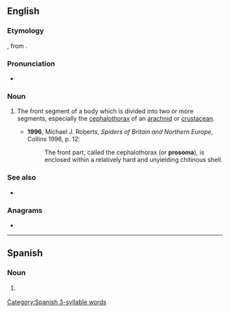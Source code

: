 ==English==
{{wikipedia}}

===Etymology===
{{PIE root|en|tewh₂}}
{{prefix|en|pro|t1=front|soma|t2=body}}, from {{etyl|grc|en}} {{m|grc|σῶμα||body}}.

===Pronunciation===
* {{a|UK}} {{IPA|/pɹəʊˈsəʊmə/|lang=en}}

===Noun===
{{en-noun|s|prosomata}}

# {{lb|en|zoology}} The front segment of a body which is divided into two or more segments, especially the [[cephalothorax]] of an [[arachnid]] or [[crustacean]].
#* '''1996''', Michael J. Roberts, ''Spiders of Britain and Northern Europe'', Collins 1996, p. 12:
#*: The front part, called the cephalothorax (or '''prosoma'''), is enclosed within a relatively hard and unyielding chitinous shell.

===See also===
* {{l|en|opisthosoma}}

===Anagrams===
* {{anagrams|en|a=amooprs|poromas}}

----

==Spanish==
{{wikipedia|lang=es}}

===Noun===
{{es-noun|m}}

# {{lb|es|entomology}} {{l|en|prosoma}}

[[Category:Spanish 3-syllable words]]